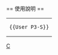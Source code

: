 {{Userbox
  |border-c = #000000
  |border-s = 1
  |id-c     = #FFFFFF
  |id-s     = 8
  |id-fc    = #000000
  |info-c   = #f0f0f0
  |info-s   = 8
  |info-fc  = #000000
  |id       = P<span style="color:#00cc00;">''III''-s</span>
  |info     = 該用戶使用包含 [[英特爾]] [[Pentium III]]-S 图拉丁的电脑。
}}
<includeonly>[[Category:Pentium 使用者|{{PAGENAME}}]]</includeonly>
<noinclude>
<div style="clear: both; float: left;"></div>
<br>
== 使用說明 ==
{| style="background: transparent; float: left;"
|<pre>{{User P3-S}}</pre>
|}
[[Category:硬件用戶框模板|C]]
</noinclude>